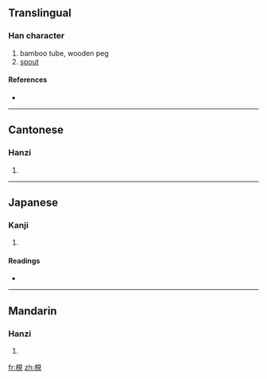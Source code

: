 {{also|枧}}
==Translingual==

===Han character===
{{Han char|rn=75|rad=木|as=07|sn=11|four=|canj=木月山山 (DBUU)}}

# bamboo tube, wooden peg
# [[spout]]

====References====
* {{Han ref|kx=0529.080|dkj=14853|dj=0917.210|hdz=21214.010|uh=6898|ud=26776}}

----

==Cantonese==

===Hanzi===
{{yue-hanzi|jyut=|y=gaan2|sim=枧}}

# {{defn|Cantonese}}

----

==Japanese==

===Kanji===
{{ja-kanji|grade=|rs=木07}}

# {{defn|Japanese}}

====Readings====
* {{ja-readings|on=[[けん]] (ken), [[かん]] (kan)|kun=[[せん]] (sen)}}

----

==Mandarin==

===Hanzi===
{{cmn-hanzi|sim=枧|pin=[[jiàn]] ([[jian4]])|wg=chien<sup>4</sup>}}

# {{defn|Mandarin}}

[[fr:梘]]
[[zh:梘]]